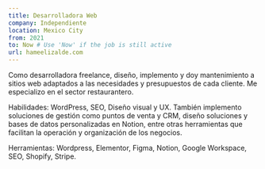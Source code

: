 ```yaml
---
title: Desarrolladora Web
company: Independiente
location: Mexico City
from: 2021
to: Now # Use 'Now' if the job is still active
url: hameelizalde.com
---
```


Como desarrolladora freelance, diseño, implemento y doy mantenimiento a sitios web adaptados a las necesidades y presupuestos de cada cliente.
Me especializo en el sector restaurantero. 

Habilidades: WordPress, SEO, Diseño visual y UX.
También implemento soluciones de gestión como puntos de venta y CRM, diseño soluciones y bases de datos personalizadas en Notion, entre otras herramientas que facilitan la operación y organización de los negocios.

Herramientas: Wordpress, Elementor, Figma, Notion, Google Workspace, SEO, Shopify, Stripe.